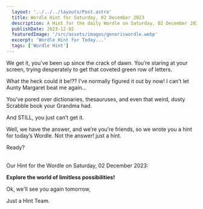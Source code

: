 ```yaml
---
  layout: '../../../layouts/Post.astro'
  title: Wordle Hint for Saturday, 02 December 2023
  description: A Hint for the daily Wordle on Saturday, 02 December 2023
  publishDate: 2023-12-02
  featuredImage: '/src/assets/images/genericwordle.webp'
  excerpt: 'Wordle Hint for Today...'
  tags: ['Wordle Hint']
---
```


  We get it, you’ve been up since the crack of dawn. You’re staring at your screen, trying desperately to get that coveted green row of letters. 

  What the heck could it be!??
  I’ve normally figured it out by now!
  I can’t let Aunty Margaret beat me again… 

  You’ve pored over dictionaries, thesauruses, and even that weird, dusty Scrabble book your Grandma had.

  And STILL, you just can’t get it. 

  Well, we have the answer, and we’re you’re friends, so we wrote you a hint for today’s Wordle.
  Not the answer! just a hint. 

  Ready?<br /><br />

  Our Hint for the Wordle on Saturday, 02 December 2023:

  **Explore the world of limitless possibilities!**

  Ok, we'll see you again tomorrow, 

  Just a Hint Team.
  